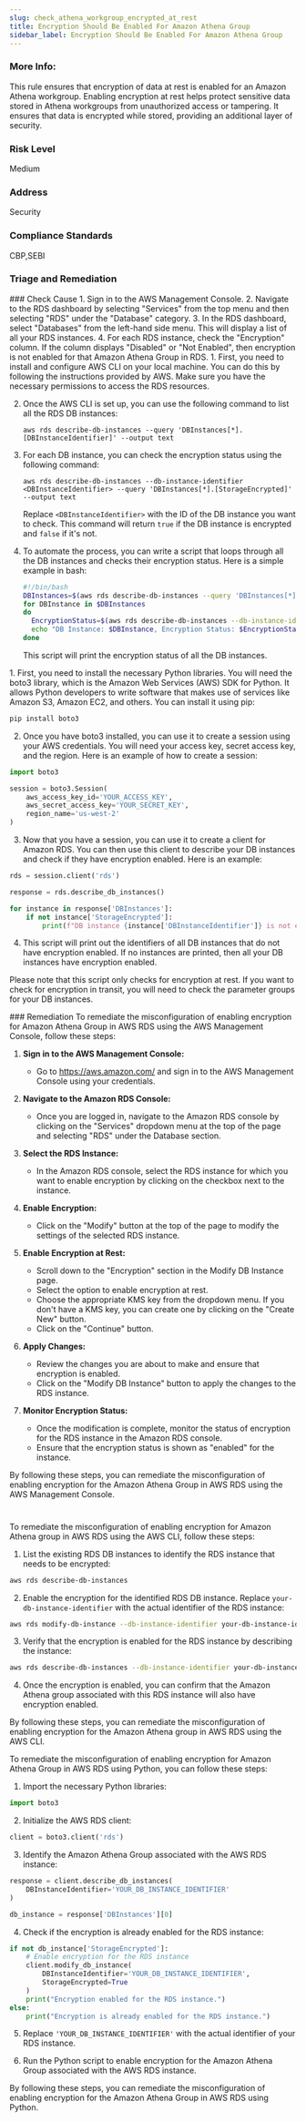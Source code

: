 ```yaml
---
slug: check_athena_workgroup_encrypted_at_rest
title: Encryption Should Be Enabled For Amazon Athena Group
sidebar_label: Encryption Should Be Enabled For Amazon Athena Group
---
```

### More Info:

This rule ensures that encryption of data at rest is enabled for an Amazon Athena workgroup. Enabling encryption at rest helps protect sensitive data stored in Athena workgroups from unauthorized access or tampering. It ensures that data is encrypted while stored, providing an additional layer of security.

### Risk Level

Medium

### Address

Security

### Compliance Standards

CBP,SEBI


### Triage and Remediation
<Tabs>

<Tab title='Cause'>
### Check Cause
<AccordionGroup>
<Accordion title='Using Console' defaultOpen='true'>
1. Sign in to the AWS Management Console.
2. Navigate to the RDS dashboard by selecting "Services" from the top menu and then selecting "RDS" under the "Database" category.
3. In the RDS dashboard, select "Databases" from the left-hand side menu. This will display a list of all your RDS instances.
4. For each RDS instance, check the "Encryption" column. If the column displays "Disabled" or "Not Enabled", then encryption is not enabled for that Amazon Athena Group in RDS.
</Accordion>

<Accordion title='Using CLI'>
1. First, you need to install and configure AWS CLI on your local machine. You can do this by following the instructions provided by AWS. Make sure you have the necessary permissions to access the RDS resources.

2. Once the AWS CLI is set up, you can use the following command to list all the RDS DB instances:

   ```
   aws rds describe-db-instances --query 'DBInstances[*].[DBInstanceIdentifier]' --output text
   ```

3. For each DB instance, you can check the encryption status using the following command:

   ```
   aws rds describe-db-instances --db-instance-identifier <DBInstanceIdentifier> --query 'DBInstances[*].[StorageEncrypted]' --output text
   ```
   Replace `<DBInstanceIdentifier>` with the ID of the DB instance you want to check. This command will return `true` if the DB instance is encrypted and `false` if it's not.

4. To automate the process, you can write a script that loops through all the DB instances and checks their encryption status. Here is a simple example in bash:

   ```bash
   #!/bin/bash
   DBInstances=$(aws rds describe-db-instances --query 'DBInstances[*].[DBInstanceIdentifier]' --output text)
   for DBInstance in $DBInstances
   do
     EncryptionStatus=$(aws rds describe-db-instances --db-instance-identifier $DBInstance --query 'DBInstances[*].[StorageEncrypted]' --output text)
     echo "DB Instance: $DBInstance, Encryption Status: $EncryptionStatus"
   done
   ```
   This script will print the encryption status of all the DB instances.
</Accordion>

<Accordion title='Using Python'>
1. First, you need to install the necessary Python libraries. You will need the boto3 library, which is the Amazon Web Services (AWS) SDK for Python. It allows Python developers to write software that makes use of services like Amazon S3, Amazon EC2, and others. You can install it using pip:

```python
pip install boto3
```

2. Once you have boto3 installed, you can use it to create a session using your AWS credentials. You will need your access key, secret access key, and the region. Here is an example of how to create a session:

```python
import boto3

session = boto3.Session(
    aws_access_key_id='YOUR_ACCESS_KEY',
    aws_secret_access_key='YOUR_SECRET_KEY',
    region_name='us-west-2'
)
```

3. Now that you have a session, you can use it to create a client for Amazon RDS. You can then use this client to describe your DB instances and check if they have encryption enabled. Here is an example:

```python
rds = session.client('rds')

response = rds.describe_db_instances()

for instance in response['DBInstances']:
    if not instance['StorageEncrypted']:
        print(f"DB instance {instance['DBInstanceIdentifier']} is not encrypted.")
```

4. This script will print out the identifiers of all DB instances that do not have encryption enabled. If no instances are printed, then all your DB instances have encryption enabled.

Please note that this script only checks for encryption at rest. If you want to check for encryption in transit, you will need to check the parameter groups for your DB instances.
</Accordion>

</AccordionGroup>
</Tab>

<Tab title='Remediation'>
### Remediation

<AccordionGroup>
<Accordion title='Using Console' defaultOpen='true'>
To remediate the misconfiguration of enabling encryption for Amazon Athena Group in AWS RDS using the AWS Management Console, follow these steps:

1. **Sign in to the AWS Management Console:**
   - Go to https://aws.amazon.com/ and sign in to the AWS Management Console using your credentials.

2. **Navigate to the Amazon RDS Console:**
   - Once you are logged in, navigate to the Amazon RDS console by clicking on the "Services" dropdown menu at the top of the page and selecting "RDS" under the Database section.

3. **Select the RDS Instance:**
   - In the Amazon RDS console, select the RDS instance for which you want to enable encryption by clicking on the checkbox next to the instance.

4. **Enable Encryption:**
   - Click on the "Modify" button at the top of the page to modify the settings of the selected RDS instance.

5. **Enable Encryption at Rest:**
   - Scroll down to the "Encryption" section in the Modify DB Instance page.
   - Select the option to enable encryption at rest.
   - Choose the appropriate KMS key from the dropdown menu. If you don't have a KMS key, you can create one by clicking on the "Create New" button.
   - Click on the "Continue" button.

6. **Apply Changes:**
   - Review the changes you are about to make and ensure that encryption is enabled.
   - Click on the "Modify DB Instance" button to apply the changes to the RDS instance.

7. **Monitor Encryption Status:**
   - Once the modification is complete, monitor the status of encryption for the RDS instance in the Amazon RDS console.
   - Ensure that the encryption status is shown as "enabled" for the instance.

By following these steps, you can remediate the misconfiguration of enabling encryption for the Amazon Athena Group in AWS RDS using the AWS Management Console.

#
</Accordion>

<Accordion title='Using CLI'>
To remediate the misconfiguration of enabling encryption for Amazon Athena group in AWS RDS using the AWS CLI, follow these steps:

1. List the existing RDS DB instances to identify the RDS instance that needs to be encrypted:
```bash
aws rds describe-db-instances
```

2. Enable the encryption for the identified RDS DB instance. Replace `your-db-instance-identifier` with the actual identifier of the RDS instance:
```bash
aws rds modify-db-instance --db-instance-identifier your-db-instance-identifier --storage-encrypted
```

3. Verify that the encryption is enabled for the RDS instance by describing the instance:
```bash
aws rds describe-db-instances --db-instance-identifier your-db-instance-identifier
```

4. Once the encryption is enabled, you can confirm that the Amazon Athena group associated with this RDS instance will also have encryption enabled.

By following these steps, you can remediate the misconfiguration of enabling encryption for the Amazon Athena group in AWS RDS using the AWS CLI.
</Accordion>

<Accordion title='Using Python'>
To remediate the misconfiguration of enabling encryption for Amazon Athena Group in AWS RDS using Python, you can follow these steps:

1. Import the necessary Python libraries:
```python
import boto3
```

2. Initialize the AWS RDS client:
```python
client = boto3.client('rds')
```

3. Identify the Amazon Athena Group associated with the AWS RDS instance:
```python
response = client.describe_db_instances(
    DBInstanceIdentifier='YOUR_DB_INSTANCE_IDENTIFIER'
)

db_instance = response['DBInstances'][0]
```

4. Check if the encryption is already enabled for the RDS instance:
```python
if not db_instance['StorageEncrypted']:
    # Enable encryption for the RDS instance
    client.modify_db_instance(
        DBInstanceIdentifier='YOUR_DB_INSTANCE_IDENTIFIER',
        StorageEncrypted=True
    )
    print("Encryption enabled for the RDS instance.")
else:
    print("Encryption is already enabled for the RDS instance.")
```

5. Replace `'YOUR_DB_INSTANCE_IDENTIFIER'` with the actual identifier of your RDS instance.

6. Run the Python script to enable encryption for the Amazon Athena Group associated with the AWS RDS instance.

By following these steps, you can remediate the misconfiguration of enabling encryption for the Amazon Athena Group in AWS RDS using Python.
</Accordion>

</AccordionGroup>
</Tab>
</Tabs>

